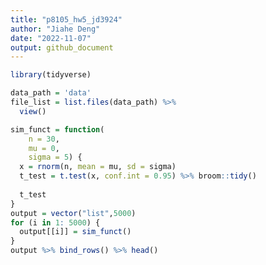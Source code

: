 ```yaml
---
title: "p8105_hw5_jd3924"
author: "Jiahe Deng"
date: "2022-11-07"
output: github_document
---
```


```r
library(tidyverse)
```
```r
data_path = 'data'
file_list = list.files(data_path) %>%
  view()

```

```r
sim_funct = function(
    n = 30, 
    mu = 0,
    sigma = 5) {
  x = rnorm(n, mean = mu, sd = sigma)
  t_test = t.test(x, conf.int = 0.95) %>% broom::tidy()
  
  t_test
}
output = vector("list",5000)
for (i in 1: 5000) {
  output[[i]] = sim_funct()
}
output %>% bind_rows() %>% head()
```
